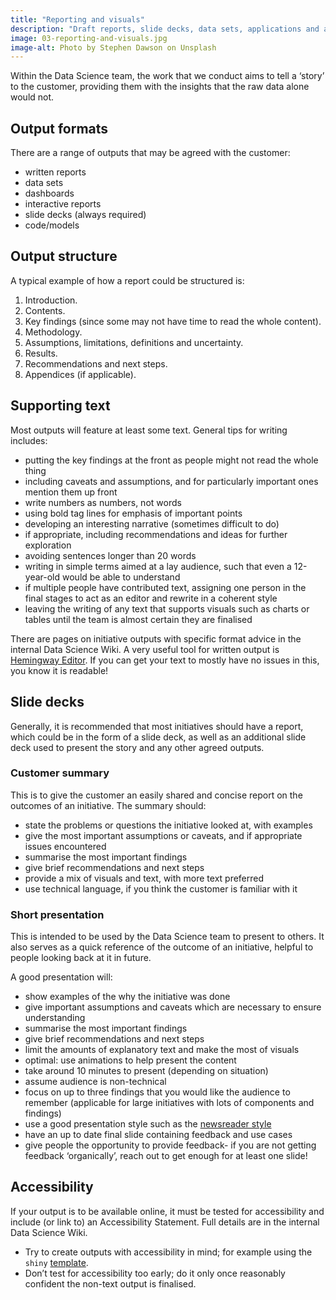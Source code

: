 ```yaml
---
title: "Reporting and visuals"
description: "Draft reports, slide decks, data sets, applications and any other agreed outputs."
image: 03-reporting-and-visuals.jpg
image-alt: Photo by Stephen Dawson on Unsplash
---
```


Within the Data Science team, the work that we conduct aims to tell a ‘story’ to the customer, providing them with the insights that the raw data alone would not.

## Output formats
There are a range of outputs that may be agreed with the customer:

* written reports
* data sets
* dashboards
* interactive reports
* slide decks (always required)
* code/models

## Output structure
A typical example of how a report could be structured is:

1.	Introduction.
2.	Contents.
3.	Key findings (since some may not have time to read the whole content).
4.	Methodology.
5.	Assumptions, limitations, definitions and uncertainty.
6.	Results.
7.	Recommendations and next steps.
8.	Appendices (if applicable).

## Supporting text
Most outputs will feature at least some text. General tips for writing includes:

* putting the key findings at the front as people might not read the whole thing
* including caveats and assumptions, and for particularly important ones mention them up front
* write numbers as numbers, not words
* using bold tag lines for emphasis of important points
* developing an interesting narrative (sometimes difficult to do)
* if appropriate, including recommendations and ideas for further exploration
* avoiding sentences longer than 20 words
* writing in simple terms aimed at a lay audience, such that even a 12-year-old would be able to understand
* if multiple people have contributed text, assigning one person in the final stages to act as an editor and rewrite in a coherent style
* leaving the writing of any text that supports visuals such as charts or tables until the team is almost certain they are finalised

There are pages on initiative outputs with specific format advice in the internal Data Science Wiki. A very useful tool for written output is [Hemingway Editor](https://hemingwayapp.com/). If you can get your text to mostly have no issues in this, you know it is readable!

## Slide decks
Generally, it is recommended that most initiatives should have a report, which could be in the form of a slide deck, as well as an additional slide deck used to present the story and any other agreed outputs.

### Customer summary
This is to give the customer an easily shared and concise report on the outcomes of an initiative. The summary should:

* state the problems or questions the initiative looked at, with examples
* give the most important assumptions or caveats, and if appropriate issues encountered
* summarise the most important findings
* give brief recommendations and next steps
* provide a mix of visuals and text, with more text preferred
* use technical language, if you think the customer is familiar with it

### Short presentation
This is intended to be used by the Data Science team to present to others. It also serves as a quick reference of the outcome of an initiative, helpful to people looking back at it in future.

A good presentation will:

* show examples of the why the initiative was done
* give important assumptions and caveats which are necessary to ensure understanding
* summarise the most important findings
* give brief recommendations and next steps
* limit the amounts of explanatory text and make the most of visuals
* optimal: use animations to help present the content
* take around 10 minutes to present (depending on situation)
* assume audience is non-technical
* focus on up to three findings that you would like the audience to remember (applicable for large initiatives with lots of components and findings)
* use a good presentation style such as the [newsreader style](https://www.revolutionlearning.co.uk/article/newsreader-style-presentation-structure/)
* have an up to date final slide containing feedback and use cases
* give people the opportunity to provide feedback- if you are not getting feedback ‘organically’, reach out to get enough for at least one slide!

## Accessibility
If your output is to be available online, it must be tested for accessibility and include (or link to) an Accessibility Statement. Full details are in the internal Data Science Wiki.

* Try to create outputs with accessibility in mind; for example using the `shiny` [template](https://github.com/nhsbsa-data-analytics/nhsbsaShinyR).
* Don’t test for accessibility too early; do it only once reasonably confident the non-text output is finalised.